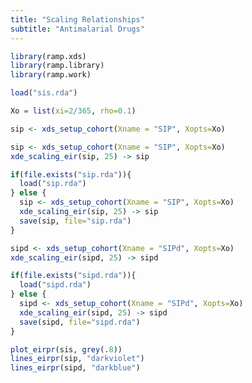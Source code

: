 ```yaml
---
title: "Scaling Relationships"
subtitle: "Antimalarial Drugs"
---
```


```r
library(ramp.xds)
library(ramp.library)
library(ramp.work)
```

```r
load("sis.rda")
```

```r
Xo = list(xi=2/365, rho=0.1)
```

```r
sip <- xds_setup_cohort(Xname = "SIP", Xopts=Xo)
```

```r
sip <- xds_setup_cohort(Xname = "SIP", Xopts=Xo)
xde_scaling_eir(sip, 25) -> sip 
```

```r
if(file.exists("sip.rda")){
  load("sip.rda")
} else {
  sip <- xds_setup_cohort(Xname = "SIP", Xopts=Xo)
  xde_scaling_eir(sip, 25) -> sip 
  save(sip, file="sip.rda")
}
```

```r
sipd <- xds_setup_cohort(Xname = "SIPd", Xopts=Xo)
xde_scaling_eir(sipd, 25) -> sipd 
```

```r
if(file.exists("sipd.rda")){
  load("sipd.rda")
} else {
  sipd <- xds_setup_cohort(Xname = "SIPd", Xopts=Xo)
  xde_scaling_eir(sipd, 25) -> sipd 
  save(sipd, file="sipd.rda")
}
```

```r
plot_eirpr(sis, grey(.8))
lines_eirpr(sip, "darkviolet")
lines_eirpr(sipd, "darkblue")
```
